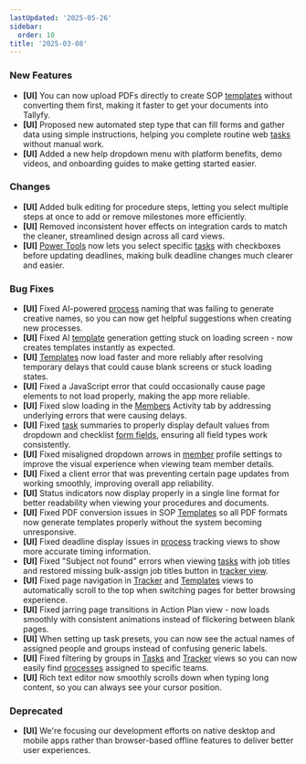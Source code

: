 ```yaml
---
lastUpdated: '2025-05-26'
sidebar:
  order: 10
title: '2025-03-08'
---
```


### New Features

- **[UI]** You can now upload PDFs directly to create SOP [templates](/products/pro/documenting/templates/) without converting them first, making it faster to get your documents into Tallyfy.
- **[UI]** Proposed new automated step type that can fill forms and gather data using simple instructions, helping you complete routine web [tasks](/products/pro/tracking-and-tasks/tasks/) without manual work.
- **[UI]** Added a new help dropdown menu with platform benefits, demo videos, and onboarding guides to make getting started easier.

### Changes

- **[UI]** Added bulk editing for procedure steps, letting you select multiple steps at once to add or remove milestones more efficiently.
- **[UI]** Removed inconsistent hover effects on integration cards to match the cleaner, streamlined design across all card views.
- **[UI]** [Power Tools](/products/pro/documenting/templates/how-can-power-tools-enhance-my-tallyfy-experience/) now lets you select specific [tasks](/products/pro/tracking-and-tasks/tasks/) with checkboxes before updating deadlines, making bulk deadline changes much clearer and easier.

### Bug Fixes

- **[UI]** Fixed AI-powered [process](/products/pro/tracking-and-tasks/processes/) naming that was failing to generate creative names, so you can now get helpful suggestions when creating new processes.
- **[UI]** Fixed AI [template](/products/pro/documenting/templates/) generation getting stuck on loading screen - now creates templates instantly as expected.
- **[UI]** [Templates](/products/pro/documenting/templates/) now load faster and more reliably after resolving temporary delays that could cause blank screens or stuck loading states.
- **[UI]** Fixed a JavaScript error that could occasionally cause page elements to not load properly, making the app more reliable.
- **[UI]** Fixed slow loading in the [Members](/products/pro/documenting/members/) Activity tab by addressing underlying errors that were causing delays.
- **[UI]** Fixed [task](/products/pro/tracking-and-tasks/tasks/) summaries to properly display default values from dropdown and checklist [form fields](/products/pro/tracking-and-tasks/tasks/what-are-form-fields-in-tallyfy/), ensuring all field types work consistently.
- **[UI]** Fixed misaligned dropdown arrows in [member](/products/pro/documenting/members/) profile settings to improve the visual experience when viewing team member details.
- **[UI]** Fixed a client error that was preventing certain page updates from working smoothly, improving overall app reliability.
- **[UI]** Status indicators now display properly in a single line format for better readability when viewing your procedures and documents.
- **[UI]** Fixed PDF conversion issues in SOP [Templates](/products/pro/documenting/templates/) so all PDF formats now generate templates properly without the system becoming unresponsive.
- **[UI]** Fixed deadline display issues in [process](/products/pro/tracking-and-tasks/processes/) tracking views to show more accurate timing information.
- **[UI]** Fixed "Subject not found" errors when viewing [tasks](/products/pro/tracking-and-tasks/tasks/) with job titles and restored missing bulk-assign job titles button in [tracker view](/products/pro/tracking-and-tasks/tracker-view/).
- **[UI]** Fixed page navigation in [Tracker](/products/pro/tracking-and-tasks/tracker-view/) and [Templates](/products/pro/documenting/templates/) views to automatically scroll to the top when switching pages for better browsing experience.
- **[UI]** Fixed jarring page transitions in Action Plan view - now loads smoothly with consistent animations instead of flickering between blank pages.
- **[UI]** When setting up task presets, you can now see the actual names of assigned people and groups instead of confusing generic labels.
- **[UI]** Fixed filtering by groups in [Tasks](/products/pro/tracking-and-tasks/tasks-view/) and [Tracker](/products/pro/tracking-and-tasks/tracker-view/) views so you can now easily find [processes](/products/pro/tracking-and-tasks/processes/) assigned to specific teams.
- **[UI]** Rich text editor now smoothly scrolls down when typing long content, so you can always see your cursor position.

### Deprecated

- **[UI]** We're focusing our development efforts on native desktop and mobile apps rather than browser-based offline features to deliver better user experiences.